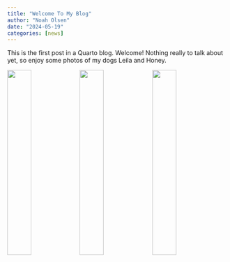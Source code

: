 ```yaml
---
title: "Welcome To My Blog"
author: "Noah Olsen"
date: "2024-05-19"
categories: [news]
---
```


This is the first post in a Quarto blog. Welcome! Nothing really to talk about yet, so enjoy some photos of my dogs Leila and Honey.

![](leila_honey.jpg){width=33%}![](leila_portrait.jpg){width=33%}![](honey_lifejacket.jpg){width=33%}


